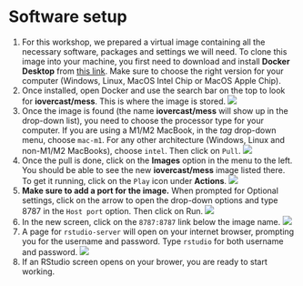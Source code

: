 # Software setup

1. For this workshop, we prepared a virtual image containing all the necessary software, packages and settings we will need. To clone this image into your machine, you first need to download and install **Docker Desktop** from [this link](https://www.docker.com/products/docker-desktop/). Make sure to choose the right version for your computer (Windows, Linux, MacOS Intel Chip or MacOS Apple Chip).
2. Once installed, open Docker and use the search bar on the top to look for **iovercast/mess**. This is where the image is stored.
![](https://raw.githubusercontent.com/role-model/process-models-workshop/main/images/docker-setup-01.png)
3. Once the image is found (the name **iovercast/mess** will show up in the drop-down list), you need to choose the processor type for your computer. If you are using a M1/M2 MacBook, in the *tag* drop-down menu, choose `mac-m1`. For any other architecture (Windows, Linux and non-M1/M2 MacBooks), choose `intel`. Then click on `Pull`.
![](https://raw.githubusercontent.com/role-model/process-models-workshop/main/images/docker-setup-02.png)
4. Once the pull is done, click on the **Images** option in the menu to the left. You should be able to see the new **iovercast/mess** image listed there. To get it running, click on the `Play` icon under **Actions**.
![](https://raw.githubusercontent.com/role-model/process-models-workshop/main/images/docker-setup-03.png)
5. **Make sure to add a port for the image.** When prompted for Optional settings, click on the arrow to open the drop-down options and type 8787 in the `Host port` option. Then click on Run.
![](https://raw.githubusercontent.com/role-model/process-models-workshop/main/images/docker-setup-04.png)
6. In the new screen, click on the `8787:8787` link below the image name.
![](https://raw.githubusercontent.com/role-model/process-models-workshop/main/images/docker-setup-05.png)
7. A page for `rstudio-server` will open on your internet browser, prompting you for the username and password. Type `rstudio` for both username and password.
![](https://raw.githubusercontent.com/role-model/process-models-workshop/main/images/docker-setup-06.png)
7. If an RStudio screen opens on your brower, you are ready to start working.
